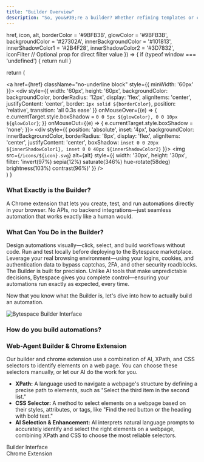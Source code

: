 ```yaml
---
title: "Builder Overview"
description: "So, you&#39;re a builder? Whether refining templates or crafting automations from scratch, this is your go-to guide for building reliable workflows—manually or with AI."
---
```


  href, 
  icon, 
  alt,
  borderColor = '#9BFB3B',
  glowColor = '#9BFB3B',
  backgroundColor = '#27302A',
  innerBackgroundColor = '#101813',
  innerShadowColor1 = '#2B4F28',
  innerShadowColor2 = '#3D7832',
  iconFilter  // Optional prop for direct filter value
}) => {
  if (typeof window === 'undefined') {
    return null
  }

  return (
    <div className="flex items-center gap-5">
      <a href={href} className="no-underline block" style={{ minWidth: '60px' }}>
        <div style={{ 
          width: '60px', 
          height: '60px', 
          backgroundColor: backgroundColor,
          borderRadius: '12px',
          display: 'flex',
          alignItems: 'center',
          justifyContent: 'center',
          border: `1px solid ${borderColor}`,
          position: 'relative',
          transition: 'all 0.3s ease'
        }}
        onMouseOver={(e) => {
          e.currentTarget.style.boxShadow = `0 0 5px ${glowColor}, 0 0 10px ${glowColor}`;
        }}
        onMouseOut={(e) => {
          e.currentTarget.style.boxShadow = 'none';
        }}>
          <div style={{
            position: 'absolute',
            inset: '4px',
            backgroundColor: innerBackgroundColor,
            borderRadius: '8px',
            display: 'flex',
            alignItems: 'center',
            justifyContent: 'center',
            boxShadow: `inset 0 0 20px ${innerShadowColor1}, inset 0 0 40px ${innerShadowColor2}`
          }}>
            <img 
              src={`/icons/${icon}.svg`}
              alt={alt}
              style={{ 
                width: '30px',
                height: '30px',
                filter: 'invert(97%) sepia(12%) saturate(346%) hue-rotate(58deg) brightness(103%) contrast(96%)'
              }}
            />
          </div>
        </div>
      </a>
    </div>
  )
}

### What Exactly is the Builder?

A Chrome extension that lets you create, test, and run automations directly in your browser. No APIs, no backend integrations—just seamless automation that works exactly like a human would.

### What Can You Do in the Builder?
Design automations visually—click, select, and build workflows without code.
Run and test locally before deploying to the Bytespace marketplace.
Leverage your real browsing environment—using your logins, cookies, and authentication data to bypass captchas, 2FA, and other security roadblocks.
The Builder is built for precision. Unlike AI tools that make unpredictable decisions, Bytespace gives you complete control—ensuring your automations run exactly as expected, every time.

Now that you know what the Builder is, let's dive into how to actually build an automation.

<Frame>
  <img 
    src="../../../public/images/BytespaceBuilder.png" 
    alt="Bytespace Builder Interface" 
    className="rounded-lg"
    style={{ width: '100%', height: 'auto' }}
  />
</Frame>

### How do you build automations? 



<CardGroup cols={13} className="flex flex-row gap-4">
  <NeonCard 
    href="/web-agent-builder/navigation/New-Tab"
    icon="mouse-pointer"
    alt="New Tab"
  />
  
  <NeonCard 
    href="/bytespacedocs/new-to-bytespace/tools/element-selector"
    icon="element-selector"
    alt="Element Selector"
    borderColor="#BE48E6"
    glowColor="#BE48E6"
    backgroundColor="#2A1F2E"
    innerBackgroundColor="#1F1623"
    innerShadowColor1="#4A2D56"
    innerShadowColor2="#6E3B8A"
  />
  
  <NeonCard 
    href="/web-agent-builder/navigation/Switch-Tab"
    icon="arrows-split-up-and-left"
    alt="Switch Tab"
    borderColor="#3B9BFB"
    glowColor="#3B9BFB"
    backgroundColor="#1F2A2E"
    innerBackgroundColor="#162023"
    innerShadowColor1="#2D4A56"
    innerShadowColor2="#3B6E8A"
  />
</CardGroup>

### **Web-Agent Builder & Chrome Extension**

Our builder and chrome extension use a combination of AI, XPath, and CSS selectors to identify elements on a web page. You can choose these selectors manually, or let our AI do the work for you. 

- **XPath:** A language used to navigate a webpage's structure by defining a precise path to elements, such as "Select the third item in the second list."
- **CSS Selector:** A method to select elements on a webpage based on their styles, attributes, or tags, like "Find the red button or the heading with bold text."
- **AI Selection & Enhancement:** AI interprets natural language prompts to accurately identify and select the right elements on a webpage, combining XPath and CSS to choose the most reliable selectors.

<div style={{ 
  position: 'relative',
  width: '100%',
  aspectRatio: '2/1',
  margin: '20px 0'
}}>
  <div style={{
    position: 'absolute',
    left: 0,
    top: 0,
    width: '49.5%',
    height: '100%',
    background: '#BE48E6',
    borderRadius: '8px',
    display: 'flex',
    alignItems: 'center',
    justifyContent: 'center'
  }}>
    <span style={{ color: 'white', fontSize: '24px' }}>Builder Interface</span>
  </div>
  <div style={{
    position: 'absolute',
    left: '50.5%',
    top: 0,
    width: '49.5%',
    height: '100%',
    background: '#BE48E6',
    borderRadius: '8px',
    display: 'flex',
    alignItems: 'center',
    justifyContent: 'center'
  }}>
    <span style={{ color: 'white', fontSize: '24px' }}>Chrome Extension</span>
  </div>
</div>

